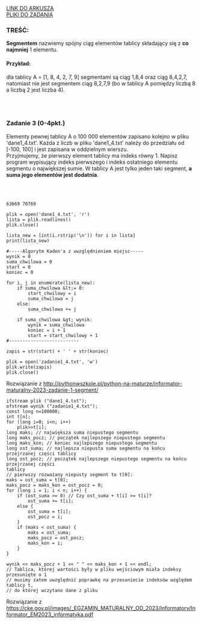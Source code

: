 
<div className="box_link"><a className="link" target="_blank" href="https://cke.gov.pl/images/_EGZAMIN_MATURALNY_OD_2023/Informatory/Informator_EM2023_informatyka.pdf">LINK DO ARKUSZA</a>
<br/>
<a className="link" href="http://cke.gov.pl/images/_EGZAMIN_MATURALNY_OD_2023/Informatory/Informator_EM2023_informatyka_pliki.zip" >PLIKI DO ZADANIA</a>
<br/>
</div>

### TREŚĆ:

<b>Segmentem</b> nazwiemy spójny ciąg elementów tablicy składający się z <b>co najmniej</b> 1 elementu.

#### Przykład: 
dla tablicy A = [1, 8, 4, 2, 7, 9] segmentami są ciąg 1,8,4 oraz ciąg 8,4,2,7, natomiast
nie jest segmentem ciąg 8,2,7,9 (bo w tablicy A pomiędzy liczbą 8 a liczbą 2 jest liczba 4).

<br/><br/>

### Zadanie 3   (0-4pkt.)

Elementy pewnej tablicy A o 100 000 elementów zapisano kolejno w pliku 'dane1_4.txt'.
Każda z liczb w pliku 'dane1_4.txt' należy do przedziału od [-100, 100] i jest zapisana
w oddzielnym wierszu. <br/>
Przyjmujemy, że pierwszy element tablicy ma indeks równy 1. Napisz program wypisujący
indeks pierwszego i indeks ostatniego elementu segmentu o największej sumie. W tablicy A
jest tylko jeden taki segment, <b>a suma jego elementów jest dodatnia</b>.

<br/>
<br/>

<Dropdown title="WSKAZÓWKI">
    <p className={`dropdown_text`}>
    </p>
</Dropdown>

<Dropdown title="ODPOWIEDŹ">

```
63669 70769
```

</Dropdown>

<Dropdown title="ROZWIĄZANIE PRZYKŁADOWE - PYTHON">

```
plik = open('dane1_4.txt', 'r')
lista = plik.readlines()
plik.close()

lista_new = [int(i.rstrip('\n')) for i in lista]
print(lista_new)

#-----Algorytm Kaden'a z uwzględnieniem miejsc-----
wynik = 0
suma_chwilowa = 0
start = 0
koniec = 0

for i, j in enumerate(lista_new):
    if suma_chwilowa &lt;= 0:
        start_chwilowy = i
        suma_chwilowa = j
    else:
        suma_chwilowa += j

    if suma_chwilowa &gt; wynik:
        wynik = suma_chwilowa
        koniec = i + 1
        start = start_chwilowy + 1
#--------------------------

zapis = str(start) + ' ' + str(koniec)

plik = open('zadanie1_4.txt', 'w')
plik.write(zapis)
plik.close()
```
<p className={`dropdown_text`}>
Rozwiązanie z <a href="http://pythonwszkole.pl/python-na-maturze/informator-maturalny-2023-zadanie-1-segment/">http://pythonwszkole.pl/python-na-maturze/informator-maturalny-2023-zadanie-1-segment/</a><br/>   
</p>

</Dropdown>

<Dropdown title="ROZWIĄZANIE PRZYKŁADOWE - C++">

```
ifstream plik ("dane1_4.txt");
ofstream wynik ("zadanie1_4.txt");
const long n=100000;
int t[n];
for (long i=0; i<n; i++)
    plik>>t[i];
long maks; // największa suma niepustego segmentu
long maks_pocz; // początek najlepszego niepustego segmentu
long maks_kon; // koniec najlepszego niepustego segmentu
long ost_suma; // najlepsza niepusta suma segmentu na końcu przejrzanej części tablicy
long ost_pocz; // początek najlepszego niepustego segmentu na końcu przejrzanej części
tablicy
// pierwszy rozważany niepusty segment to t[0]:
maks = ost_suma = t[0];
maks_pocz = maks_kon = ost_pocz = 0;
for (long i = 1; i < n; i++) {
    if (ost_suma >= 0) // Czy ost_suma + t[i] >= t[i]?
        ost_suma += t[i];
    else {
        ost_suma = t[i];
        ost_pocz = i;
    }
    if (maks < ost_suma) {
        maks = ost_suma;
        maks_pocz = ost_pocz;
        maks_kon = i;
    }
}

wynik << maks_pocz + 1 << " " << maks_kon + 1 << endl;
// Tablica, której wartości były w pliku wejściowym miała indeksy przesunięte o 1
// musimy zatem uwzględnić poprawkę na przesuniecie indeksów względem tablicy t,
// do której wczytano dane z pliku
```
<p className={`dropdown_text`}>
Rozwiązanie z <a href="https://cke.gov.pl/images/_EGZAMIN_MATURALNY_OD_2023/Informatory/Informator_EM2023_informatyka.pdf">https://cke.gov.pl/images/_EGZAMIN_MATURALNY_OD_2023/Informatory/Informator_EM2023_informatyka.pdf</a><br/>
</p>

</Dropdown>





